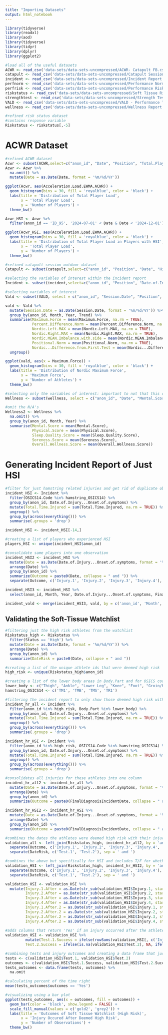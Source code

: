 ```yaml
---
title: "Importing Datasets"
output: html_notebook
---
```



```r
library(tidyverse)
library(readxl)
library(aod)
library(tidyverse)
library(tidyr)
library(dplyr)
library(ggplot2)
```


```r
#load all of the useful datasets
ACWR <- read_csv('data-sets/data-sets-uncompressed/ACWR- Catapult FB.csv')
catapult <- read_csv('data-sets/data-sets-uncompressed/Catapult Session - Outdoor FB.csv')
incident <- read_csv('data-sets/data-sets-uncompressed/Incident Report FB.csv')
perfnorm <- read_csv('data-sets/data-sets-uncompressed/Performance Normative Data FB.csv')
perfrisk <- read_csv('data-sets/data-sets-uncompressed/Performance Risk Assessment FB.csv')
riskstatus <- read_csv('data-sets/data-sets-uncompressed/Soft Tissue Risk Status Report FB.csv')
strengthtest <- read_csv('data-sets/data-sets-uncompressed/Strength Testing Data FB.csv')
VALD <- read_csv('data-sets/data-sets-uncompressed/VALD - Performance Test FB.csv')
wellness <- read_csv('data-sets/data-sets-uncompressed/Wellness Report FB.csv')
```


```r
#refined risk status dataset
#contains response variable 
Riskstatus <- riskstatus[,-5]
```


# ACWR Dataset


```r
#refined ACWR dataset 
Acwr <- subset(ACWR,select=c("anon_id", "Date", "Position", "Total.Player.Load", "Acceleration.Load.EWMA.ACWR", "Acceleration.Load.ACWR", "Player.Load.ACWR", "Total.Distance.ACWR"))
Acwr <- Acwr %>%
  na.omit() %>%
  mutate(Date = as.Date(Date, format = '%m/%d/%Y'))
```

```r
ggplot(Acwr, aes(Acceleration.Load.EWMA.ACWR)) + 
  geom_histogram(bins = 30, fill = 'royalblue', color = 'black') + 
  labs(title = 'Distribution of Total Player Load',
       x = 'Total Player Load',
       y = 'Number of Players') +
  theme_bw()

Acwr_HSI <- Acwr %>%
  filter(anon_id == 'ID_95', '2024-07-01' < Date & Date < '2024-12-01')

ggplot(Acwr_HSI, aes(Acceleration.Load.EWMA.ACWR)) + 
  geom_histogram(bins = 30, fill = 'royalblue', color = 'black') + 
  labs(title = 'Distribution of Total Player Load in Players with HSI',
       x = 'Total Player Load',
       y = 'Number of Players') +
  theme_bw()
```


```r
#refined catapult session outdoor dataset
Catapult <- subset(catapult,select=c("anon_id", "Position", "Date", "High.Speed.Distance", "Very.High.Speed.Distance", "Maximum.Velocity", "Average.Velocity", "IMA.Accel.Low", "IMA.Decel.Low", "IMA.Accel.Medium", "IMA.Decel.Medium", "IMA.Accel.High", "IMA.Decel.High", "IMA.Accel.Total", "IMA.Decel.Total", "Explosive.Efforts"))
```

```r
#selecting the variables of interest within the incident report
Incident <- subset(incident,select=c("anon_id", "Position", "Date.of.Injury...Onset.of.symptoms", "Side", "Body.Part", "Tissue.Type", "Pathology.Type", "OSICS14.Code", "OSICS10.Code", "OSICS10.Diagnosis", "Final.Diagnosis", "Result.of.Sport.Participation", "Recurrence.of.Injury", "Injury.Prognosis", "General.Mechanism", "Specific.Mechanism", "FinalDiagnosisIncidentDate", "Total.Time.Injured", "Month", "Year"))
```

```r
#selecting variables of interest
Vald <- subset(VALD, select = c("anon_id", "Session.Date", "Position", "Trend", "Maximum.Force", "Percent.Difference.Norm", "Nordic.Left.MAX", "Nordic.Right.MAX", "Nordic.MEAN.Imbalance.with.side", "Positional.Norm", "Nordic...Difference.from.First.Test", "Month", "Year"))

vald <- Vald %>%
  mutate(Session.Date = as.Date(Session.Date, format = '%m/%d/%Y')) %>%
  group_by(anon_id, Month, Year, Trend) %>%
  summarise(Maximum.Force = mean(Maximum.Force, na.rm = TRUE),
            Percent.Difference.Norm = mean(Percent.Difference.Norm, na.rm = TRUE),
            Nordic.Left.MAX = mean(Nordic.Left.MAX, na.rm = TRUE),
            Nordic.Right.MAX = mean(Nordic.Right.MAX, na.rm = TRUE),
            Nordic.MEAN.Imbalance.with.side = mean(Nordic.MEAN.Imbalance.with.side, na.rm = TRUE),
            Positional.Norm = mean(Positional.Norm, na.rm = TRUE),
            Nordic...Difference.from.First.Test = mean(Nordic...Difference.from.First.Test, na.rm = TRUE)) %>%
  ungroup()
```

```r
ggplot(vald, aes(x = Maximum.Force)) + 
  geom_histogram(bins = 30, fill = 'royalblue', color = 'black') + 
  labs(title = 'Distribution of Nordic Maximum Force',
       x = 'Maximum Force',
       y = 'Number of Athletes') +
  theme_bw()
```

```r
#selecting only the variables of interest: important to not that this only contains data from may to december of 2024
Wellness <- subset(wellness, select = c("anon_id", "Date", "Mental.Score", "Physical.Score", "Sleep.Quality.Score", "Soreness.Score", "Overall.Wellness.Score", "Month", "Year"))

#omit the N/A's
Wellness2 <- Wellness %>%
  na.omit() %>%
  group_by(anon_id, Month, Year) %>%
  summarise(Mental.Score = mean(Mental.Score),
            Physical.Score = mean(Physical.Score),
            Sleep.Quality.Score = mean(Sleep.Quality.Score),
            Soreness.Score = mean(Soreness.Score),
            Overall.Wellness.Score = mean(Overall.Wellness.Score))
```


# Generating Incident Report of Just HSI


```r
#filter for just hamstring related injuries and get rid of duplicate observations
incident_HSI <- Incident %>%
  filter(OSICS14.Code %in% hamstring_OSICS14) %>%
  group_by(anon_id, Date.of.Injury...Onset.of.symptoms) %>%
  mutate(Total.Time.Injured = sum(Total.Time.Injured, na.rm = TRUE)) %>%
  ungroup() %>%
  group_by(across(everything())) %>%
  summarise(.groups = 'drop')

incident_HSI <- incident_HSI[-14,]

#creating a list of players who experienced HSI
players_HSI <- unique(incident_HSI$anon_id)

#consolidate same players into one observation
incident_HSI2 <- incident_HSI %>%
  mutate(Date = as.Date(Date.of.Injury...Onset.of.symptoms, format = '%m/%d/%Y')) %>%
  arrange(Date) %>%
  group_by(anon_id) %>%
  summarize(Outcome = paste0(Date, collapse = " and ")) %>%
  separate(Outcome, c('Injury.1', 'Injury.2', 'Injury.3', 'Injury.4'), sep = ' and ')
```

```r
incident_HSI3 <- incident_HSI %>%
  select(anon_id, Month, Year, Date.of.Injury...Onset.of.symptoms, Final.Diagnosis, Total.Time.Injured)

incident_vald <- merge(incident_HSI3, vald, by = c('anon_id', 'Month', 'Year'), all = TRUE)
```


## Validating the Soft-Tissue Watchlist


```r
#filtering just the high risk athletes from the watchlist
Riskstatus_high <- Riskstatus %>%
  filter(Status == 'High') %>%
  mutate(Date = as.Date(Date, format = '%m/%d/%Y')) %>%
  arrange(Date) %>%
  group_by(anon_id) %>%
  summarize(DateRisk = paste0(Date, collapse = " and "))

#creating a list of the unique athlete ids that were deemed high risk
high_risk <- unique(Riskstatus_high$anon_id)
```

```r
#creating a list of the lower body areas in Body.Part and for OSICS codes for HSI
lower_body <- c("Thigh", "Ankle", "Lower Leg", "Knee", "Foot", "Groin/hip")
hamstring_OSICS14 <- c('TM1', 'TMB', 'TMS', 'TR1')

#filtering the incident report to only show those deemed high risk with only lower body injuries as well as only HSI related injuries
incident_hr_all <- Incident %>%
  filter(anon_id %in% high_risk, Body.Part %in% lower_body) %>%
  group_by(anon_id, Date.of.Injury...Onset.of.symptoms) %>%
  mutate(Total.Time.Injured = sum(Total.Time.Injured, na.rm = TRUE)) %>%
  ungroup() %>%
  group_by(across(everything())) %>%
  summarise(.groups = 'drop')

incident_hr_HSI <- Incident %>%
  filter(anon_id %in% high_risk, OSICS14.Code %in% hamstring_OSICS14) %>%
  group_by(anon_id, Date.of.Injury...Onset.of.symptoms) %>%
  mutate(Total.Time.Injured = sum(Total.Time.Injured, na.rm = TRUE)) %>%
  ungroup() %>%
  group_by(across(everything())) %>%
  summarise(.groups = 'drop')

#consolidates all injuries for these athletes into one column
incident_hr_all2 <- incident_hr_all %>%
  mutate(Date = as.Date(Date.of.Injury...Onset.of.symptoms, format = '%m/%d/%Y')) %>%
  arrange(Date) %>%
  group_by(anon_id) %>%
  summarize(Outcome = paste0(FinalDiagnosisIncidentDate, collapse = " and "))

incident_hr_HSI2 <- incident_hr_HSI %>%
  mutate(Date = as.Date(Date.of.Injury...Onset.of.symptoms, format = '%m/%d/%Y')) %>%
  arrange(Date) %>%
  group_by(anon_id) %>%
  summarize(Outcome = paste0(FinalDiagnosisIncidentDate, collapse = " and "))
```

```r
#combines the dates the athletes were deemed high risk with their injuries and separates the injury occurrences and dates
validation_all <- left_join(Riskstatus_high, incident_hr_all2, by = 'anon_id') %>%
  separate(Outcome, c('Injury.1', 'Injury.2', 'Injury.3', 'Injury.4', 'Injury.5', 'Injury.6', 'Injury.7', 'Injury.8'), sep = ' and ') %>%
  separate(DateRisk, c('Test.1', 'Test.2'), sep = ' and ')

#combines the above but specifically for HSI and includes T/F for whether the athlete suffered their injury after their high risk assessment
validation_HSI <- left_join(Riskstatus_high, incident_hr_HSI2, by = 'anon_id') %>%
  separate(Outcome, c('Injury.1', 'Injury.2', 'Injury.3', 'Injury.4'), sep = ' and ') %>%
  separate(DateRisk, c('Test.1', 'Test.2'), sep = ' and ')

validation_HSI <- validation_HSI %>%
  mutate(Injury.1.After = as.Date(str_sub(validation_HSI$Injury.1, start = -10), format = '%m/%d/%Y') > Test.1,
         Injury.2.After = as.Date(str_sub(validation_HSI$Injury.2, start = -10), format = '%m/%d/%Y') > Test.1,
         Injury.3.After = as.Date(str_sub(validation_HSI$Injury.3, start = -10), format = '%m/%d/%Y') > Test.1,
         Injury.4.After = as.Date(str_sub(validation_HSI$Injury.4, start = -10), format = '%m/%d/%Y') > Test.1,
         Injury.1.After.2 = as.Date(str_sub(validation_HSI$Injury.1, start = -10), format = '%m/%d/%Y') > Test.2,
         Injury.2.After.2 = as.Date(str_sub(validation_HSI$Injury.2, start = -10), format = '%m/%d/%Y') > Test.2,
         Injury.3.After.2 = as.Date(str_sub(validation_HSI$Injury.3, start = -10), format = '%m/%d/%Y') > Test.2,
         Injury.4.After.2 = as.Date(str_sub(validation_HSI$Injury.4, start = -10), format = '%m/%d/%Y') > Test.2)
         
#adds columns that return 'Yes' if an injury occurred after the athlete was deemed high risk and a 'No' if no injury occurred after
validation_HSI <- validation_HSI %>%
         mutate(Test.1.Success = ifelse(rowSums(validation_HSI[, c('Injury.1.After', 'Injury.2.After', 'Injury.3.After', 'Injury.4.After')], na.rm = TRUE) > 0, 'Yes', 'No'),
         Test.2.Success = ifelse(is.na(validation_HSI$Test.2), NA, ifelse(rowSums(validation_HSI[, c('Injury.1.After.2', 'Injury.2.After.2', 'Injury.3.After.2', 'Injury.4.After.2')], na.rm = TRUE) > 0, 'Yes', 'No')))
```

```r
#combining tests and injury outcomes and creating a data frame that just contains the dates of the test results and whether an injury occurred for the athlete after these tests
tests <- c(validation_HSI$Test.1, validation_HSI$Test.2)
outcomes <- c(validation_HSI$Test.1.Success, validation_HSI$Test.2.Success)
tests_outcomes <- data.frame(tests, outcomes) %>%
  na.omit

#calculating percent of the time right
mean(tests_outcomes$outcomes == 'Yes')

#visualizing using a bar plot 
ggplot(tests_outcomes, aes(x = outcomes, fill = outcomes)) + 
  geom_bar(color = 'black', show.legend = FALSE) +
  scale_fill_manual(values = c('gold2', 'grey2')) + 
  labs(title = 'Outcomes of Soft Tissue Watchlist (High Risk)',
       x = 'Injury Occured After Deemed High Risk',
       y = 'Number of Observations') + 
  theme_bw()
```











